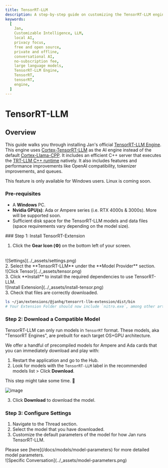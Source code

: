 ```yaml
---
title: TensorRT-LLM
description: A step-by-step guide on customizing the TensorRT-LLM engine.
keywords:
  [
    Jan,
    Customizable Intelligence, LLM,
    local AI,
    privacy focus,
    free and open source,
    private and offline,
    conversational AI,
    no-subscription fee,
    large language models,
    TensorRT-LLM Engine,
    TensorRT,
    tensorRT,
    engine,
  ]
---
```



# TensorRT-LLM

## Overview

This guide walks you through installing Jan's official [TensorRT-LLM Engine](https://github.com/janhq/nitro-tensorrt-llm). This engine uses [Cortex-TensorRT-LLM](https://github.com/janhq/cortex.tensorrt-llm) as the AI engine instead of the default [Cortex-Llama-CPP](https://github.com/janhq/cortex).  It includes an efficient C++ server that executes the [TRT-LLM C++ runtime](https://nvidia.github.io/TensorRT-LLM/gpt_runtime.html) natively. It also includes features and performance improvements like OpenAI compatibility, tokenizer improvements, and queues.

<Callout type='warning' emoji="">
 This feature is only available for Windows users. Linux is coming soon.
</Callout>

### Pre-requisites

- A **Windows** PC.
- **Nvidia GPU(s)**: Ada or Ampere series (i.e. RTX 4000s & 3000s). More will be supported soon.
- Sufficient disk space for the TensorRT-LLM models and data files (space requirements vary depending on the model size).


<Steps>
### Step 1: Install TensorRT-Extension

1. Click the **Gear Icon (⚙️)** on the bottom left of your screen.
<br/>
![Settings](../_assets/settings.png)
<br/>
2. Select the **TensorRT-LLM** under the **Model Provider** section.
<br/>
![Click Tensor](../_assets/tensor.png)
<br/>
3. Click **Install** to install the required dependencies to use TensorRT-LLM.
<br/>
![Install Extension](../_assets/install-tensor.png)
<br/>
3. Check that files are correctly downloaded.

```bash
ls ~/jan/extensions/@janhq/tensorrt-llm-extension/dist/bin
# Your Extension Folder should now include `nitro.exe`, among other artifacts needed to run TRT-LLM
```

### Step 2: Download a Compatible Model

TensorRT-LLM can only run models in `TensorRT` format. These models, aka "TensorRT Engines", are prebuilt for each target OS+GPU architecture.

We offer a handful of precompiled models for Ampere and Ada cards that you can immediately download and play with:

1. Restart the application and go to the Hub.
2. Look for models with the `TensorRT-LLM` label in the recommended models list > Click **Download**.

<Callout type='info'>
  This step might take some time. 🙏
</Callout>

![image](https://hackmd.io/_uploads/rJewrEgRp.png)

3. Click **Download** to download the model.

### Step 3: Configure Settings

1. Navigate to the Thread section.
2. Select the model that you have downloaded.
3. Customize the default parameters of the model for how Jan runs TensorRT-LLM.
<Callout type='info'>
  Please see [here](/docs/models/model-parameters) for more detailed model parameters.
</Callout>
<br/>
![Specific Conversation](../_assets/model-parameters.png)

</Steps>